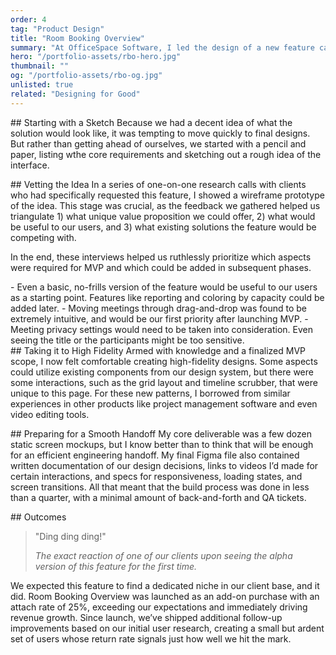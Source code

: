 ```yaml
---
order: 4
tag: "Product Design"
title: "Room Booking Overview"
summary: "At OfficeSpace Software, I led the design of a new feature called Room Booking Overview, which gave Facility Managers an all-new way to track their room bookings, optimize space capacity, and even move meetings with one click to accommodate their needs—all in an intuitive calendar interface."
hero: "/portfolio-assets/rbo-hero.jpg"
thumbnail: ""
og: "/portfolio-assets/rbo-og.jpg"
unlisted: true
related: "Designing for Good"
---
```


<ProblemStatement
  label
  headline="Without a one-stop calendar view that integrated data from OfficeSpace, Facility Managers had no way of identifying booking inefficiencies."
  content="By including some key clients early on in the design process, we ensured that the final product was perfectly suited to the needs of the target user persona."
/>

<div className="caseStudyText">
  ## Starting with a Sketch
  Because we had a decent idea of what the solution would look like, it was tempting to move quickly to final designs. But rather than getting ahead of ourselves, we started with a pencil and paper, listing wthe core requirements and sketching out a rough idea of the interface.
</div>

<div className="caseStudyFigure">
  <Figure
    type="image"
    src="/portfolio-assets/rbo-1.png"
    alt="Napkin sketch of the feature."
    width={1000}
    height={500}
  />
</div>


<div className="caseStudyText">
  ## Vetting the Idea
  In a series of one-on-one research calls with clients who had specifically requested this feature, I showed a wireframe prototype of the idea. This stage was crucial, as the feedback we gathered helped us triangulate 1) what unique value proposition we could offer, 2) what would be useful to our users, and 3) what existing solutions the feature would be competing with.

  In the end, these interviews helped us ruthlessly prioritize which aspects were required for MVP and which could be added in subsequent phases.
</div>

<div className="caseStudyFigure">
  <Figure
    type="video"
    src="/portfolio-assets/rbo-2.mp4"
    width={1000}
    height={500}
    ambient
  />
</div>



<Callout headline="Key takeaways from preliminary research">
- Even a basic, no-frills version of the feature would be useful to our users as a starting point. Features like reporting and coloring by capacity could be added later.
- Moving meetings through drag-and-drop was found to be extremely intuitive, and would be our first priority after launching MVP.
- Meeting privacy settings would need to be taken into consideration. Even seeing the title or the participants might be too sensitive.
</Callout>

<div className="caseStudyText">
  ## Taking it to High Fidelity
  Armed with knowledge and a finalized MVP scope, I now felt comfortable creating high-fidelity designs. Some aspects could utilize existing components from our design system, but there were some interactions, such as the grid layout and timeline scrubber, that were unique to this page. For these new patterns, I borrowed from similar experiences in other products like project management software and even video editing tools.
</div>

<div className="caseStudyFigure">
  <Figure
    type="image"
    src="/portfolio-assets/rbo-3.jpg"
    alt="Screenshot of the completed Room Booking Overview feature."
    width={1200}
    height={750}
    quality={100}
  />
</div>

<div className="caseStudyText">
  ## Preparing for a Smooth Handoff
  My core deliverable was a few dozen static screen mockups, but I know better than to think that will be enough for an efficient engineering handoff.
  My final Figma file also contained written documentation of our design decisions, links to videos I’d made for certain interactions, and specs for responsiveness, loading states, and screen transitions.
  All that meant that the build process was done in less than a quarter, with a minimal amount of back-and-forth and QA tickets.
</div>

<div className="caseStudyFigure">
  <Figure
    type="video"
    width={1000}
    height={750}
    src="/portfolio-assets/rbo-4.mp4"
    ambient
  />
</div>

<div className="caseStudyText">
  ## Outcomes
  <blockquote className="not-prose my-12 pl-4 lg:pl-8 border-l-4 border-l-yellow-200 text-neutral-900! dark:text-neutral-300!">
    <span className="block mb-4 font-display text-xl lg:text-2xl font-semibold">
      "Ding ding ding!"
    </span>
    <cite className="leading-tight! not-italic! text-base"><p>The exact reaction of one of our clients upon seeing the alpha version of this feature for the first time.</p></cite>
  </blockquote>
  We expected this feature to find a dedicated niche in our client base, and it did. Room Booking Overview was launched as an add-on purchase with an attach rate of 25%, exceeding our expectations and immediately driving revenue growth. Since launch, we’ve shipped additional follow-up improvements based on our initial user research, creating a small but ardent set of users whose return rate signals just how well we hit the mark.
</div>
